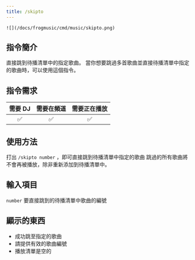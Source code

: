 ```yaml
---
title: /skipto
---
```

`![](/docs/frogmusic/cmd/music/skipto.png)`

## 指令簡介
<Info>
直接跳到待播清單中的指定歌曲。  
當你想要跳過多首歌曲並直接待播清單中指定的歌曲時，可以使用這個指令。
</Info>

## 指令需求
| 需要 DJ |	需要在頻道 | 需要正在播放 |
| :-----: | :-------: | :---------: |
|   ✅   |    ✅     |     ✅      |

## 使用方法
打出 `/skipto number` ，即可直接跳到待播清單中指定的歌曲
<Error>
跳過的所有歌曲將不會再被播放，除非重新添加到待播清單中。
</Error>

## 輸入項目
`number` 要直接跳到的待播清單中歌曲的編號

## 顯示的東西
- 成功跳至指定的歌曲
- 請提供有效的歌曲編號
- 播放清單是空的